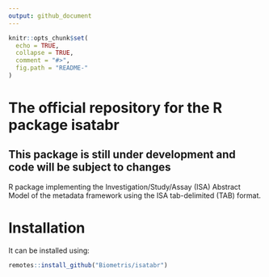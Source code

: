 ```yaml
---
output: github_document
---
```

<!-- README.md is generated from README.Rmd. Please edit that file -->

```r
knitr::opts_chunk$set(
  echo = TRUE,
  collapse = TRUE,
  comment = "#>",
  fig.path = "README-"
)
```
# The official repository for the R package isatabr

## This package is still under development and code will be subject to changes
<!-- The implementation sometimes changes minor details.-->
R package implementing the Investigation/Study/Assay (ISA) Abstract Model of the
metadata framework using the ISA tab-delimited (TAB) format.

# Installation
It can be installed using:

```r
remotes::install_github("Biometris/isatabr")
```
